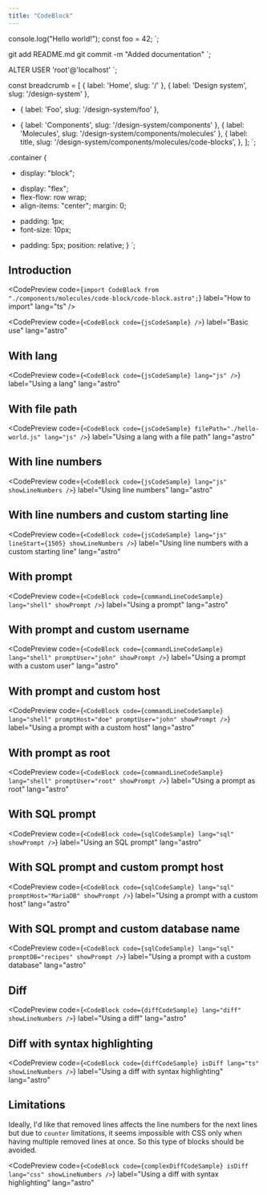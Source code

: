 ```yaml
---
title: "CodeBlock"
---
```



console.log("Hello world!");
const foo = 42;
`;

git add README.md
git commit -m "Added documentation"
`;

ALTER USER 'root'@'localhost'
`;

const breadcrumb = [
  { label: 'Home', slug: '/' },
  { label: 'Design system', slug: '/design-system' },
-  { label: 'Foo', slug: '/design-system/foo' },
+  { label: 'Components', slug: '/design-system/components' },
  { label: 'Molecules', slug: '/design-system/components/molecules' },
  {
    label: title,
    slug: '/design-system/components/molecules/code-blocks',
  },
];
`;

.container {
-  display: "block";
+  display: "flex";
+  flex-flow: row wrap;
+  align-items: "center";
  margin: 0;
-  padding: 1px;
-  font-size: 10px;
+  padding: 5px;
  position: relative;
}
`;

## Introduction

<CodePreview
  code={`import CodeBlock from "./components/molecules/code-block/code-block.astro";`}
  label="How to import"
  lang="ts"
/>

<CodePreview
  code={`<CodeBlock code={jsCodeSample} />`}
  label="Basic use"
  lang="astro"
>
  <CodeBlock code={jsCodeSample} />
</CodePreview>

## With lang

<CodePreview
  code={`<CodeBlock code={jsCodeSample} lang="js" />`}
  label="Using a lang"
  lang="astro"
>
  <CodeBlock code={jsCodeSample} lang="js" />
</CodePreview>

## With file path

<CodePreview
  code={`<CodeBlock code={jsCodeSample} filePath="./hello-world.js" lang="js" />`}
  label="Using a lang with a file path"
  lang="astro"
>
  <CodeBlock
    code={jsCodeSample}
    filePath="./src/utils/nested/hello-world.js"
    lang="js"
  />
</CodePreview>

## With line numbers

<CodePreview
  code={`<CodeBlock code={jsCodeSample} lang="js" showLineNumbers />`}
  label="Using line numbers"
  lang="astro"
>
  <CodeBlock code={jsCodeSample} lang="js" showLineNumbers />
</CodePreview>

## With line numbers and custom starting line

<CodePreview
  code={`<CodeBlock
    code={jsCodeSample}
    lang="js"
    lineStart={1505}
    showLineNumbers
/>`}
  label="Using line numbers with a custom starting line"
  lang="astro"
>
  <CodeBlock
    code={jsCodeSample}
    lang="js"
    lineStart={1505}
    showLineNumbers
  />
</CodePreview>

## With prompt

<CodePreview
  code={`<CodeBlock code={commandLineCodeSample} lang="shell" showPrompt />`}
  label="Using a prompt"
  lang="astro"
>
  <CodeBlock
    code={commandLineCodeSample}
    lang="shell"
    showPrompt
  />
</CodePreview>

## With prompt and custom username

<CodePreview
  code={`<CodeBlock
    code={commandLineCodeSample}
    lang="shell"
    promptUser="john"
    showPrompt
/>`}
  label="Using a prompt with a custom user"
  lang="astro"
>
  <CodeBlock
    code={commandLineCodeSample}
    lang="shell"
    promptUser="john"
    showPrompt
  />
</CodePreview>

## With prompt and custom host

<CodePreview
  code={`<CodeBlock
    code={commandLineCodeSample}
    lang="shell"
    promptHost="doe"
    promptUser="john"
    showPrompt
/>`}
  label="Using a prompt with a custom host"
  lang="astro"
>
  <CodeBlock
    code={commandLineCodeSample}
    lang="shell"
    promptHost="doe"
    promptUser="john"
    showPrompt
  />
</CodePreview>

## With prompt as root

<CodePreview
  code={`<CodeBlock
    code={commandLineCodeSample}
    lang="shell"
    promptUser="root"
    showPrompt
/>`}
  label="Using a prompt as root"
  lang="astro"
>
  <CodeBlock
    code={commandLineCodeSample}
    lang="shell"
    promptUser="root"
    showPrompt
  />
</CodePreview>

## With SQL prompt

<CodePreview
  code={`<CodeBlock code={sqlCodeSample} lang="sql" showPrompt />`}
  label="Using an SQL prompt"
  lang="astro"
>
  <CodeBlock code={sqlCodeSample} lang="sql" showPrompt />
</CodePreview>

## With SQL prompt and custom prompt host

<CodePreview
  code={`<CodeBlock code={sqlCodeSample} lang="sql" promptHost="MariaDB" showPrompt />`}
  label="Using a prompt with a custom host"
  lang="astro"
>
  <CodeBlock
    code={sqlCodeSample}
    lang="sql"
    promptHost="MariaDB"
    showPrompt
  />
</CodePreview>

## With SQL prompt and custom database name

<CodePreview
  code={`<CodeBlock code={sqlCodeSample} lang="sql" promptDB="recipes" showPrompt />`}
  label="Using a prompt with a custom database"
  lang="astro"
>
  <CodeBlock
    code={sqlCodeSample}
    lang="sql"
    promptDB="recipes"
    showPrompt
  />
</CodePreview>

## Diff

<CodePreview
  code={`<CodeBlock code={diffCodeSample} lang="diff" showLineNumbers />`}
  label="Using a diff"
  lang="astro"
>
  <CodeBlock code={diffCodeSample} lang="diff" showLineNumbers />
</CodePreview>

## Diff with syntax highlighting

<CodePreview
  code={`<CodeBlock code={diffCodeSample} isDiff lang="ts" showLineNumbers />`}
  label="Using a diff with syntax highlighting"
  lang="astro"
>
  <CodeBlock
    code={diffCodeSample}
    isDiff
    lang="ts"
    showLineNumbers
  />
</CodePreview>

## Limitations

Ideally, I'd like that removed lines affects the line numbers for the next lines but due to `counter` limitations, it seems impossible with CSS only when having multiple removed lines at once. So this type of blocks should be avoided.

<CodePreview
  code={`<CodeBlock code={complexDiffCodeSample} isDiff lang="css" showLineNumbers />`}
  label="Using a diff with syntax highlighting"
  lang="astro"
>
  <CodeBlock
    code={complexDiffCodeSample}
    isDiff
    lang="css"
    showLineNumbers
  />
</CodePreview>

